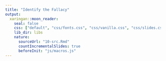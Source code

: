 ```yaml
---
title: "Identify the Fallacy"
output:
  xaringan::moon_reader:
    seal: false
    css: ["default", "css/fonts.css", "css/vanilla.css", "css/slides.css"]
    lib_dir: libs
    nature:
      sourceUrl: "10-src.Rmd"
      countIncrementalSlides: true
      beforeInit: "js/macros.js" 
--- 
```

